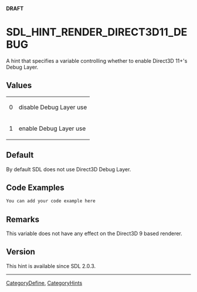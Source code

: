 <span color="red">'''DRAFT'''</span>

<!-- #*^*^*^*^*See http://wiki.libsdl.org/moin.cgi/SGEnumerations for details on editing this page*^*^*^*^* -->


= SDL_HINT_RENDER_DIRECT3D11_DEBUG =
A hint that specifies a variable controlling whether to enable Direct3D 11+'s Debug Layer.




== Values ==
{|
|0
|disable Debug Layer use
|-
|1
|enable Debug Layer use
|}


== Default ==
By default SDL does not use Direct3D Debug Layer.


== Code Examples ==
<syntaxhighlight lang='c++'>
You can add your code example here
</syntaxhighlight>

<!-- #Leave this section as-is unless you have a code example to put in.  In that case, replace You can add your code example here with your code example following the Style Guide instructions.  Leave the rest of the markup alone and delete this comment. -->


== Remarks ==
This variable does not have any effect on the Direct3D 9 based renderer.


== Version ==
This hint is available since SDL 2.0.3.


----
[[CategoryDefine]], [[CategoryHints]]
<!-- #See the Style Guide for instructions on editing the footer. -->
